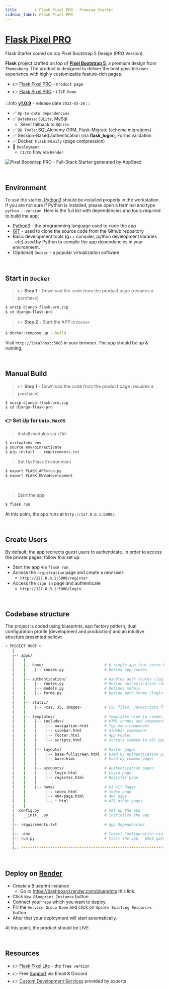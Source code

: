 ```yaml
---
title        : Flask Pixel PRO - Premium Starter
sidebar_label: Flask Pixel PRO
---
```


# [Flask Pixel PRO](https://appseed.us/product/pixel-bootstrap-pro/flask/)

<SubHeading>Flask Starter coded on top Pixel Bootstrap 5 Design (PRO Version).</SubHeading>

**Flask** project crafted on top of **[Pixel Bootstrap 5](https://appseed.us/product/pixel-bootstrap-pro/flask/)**, a premium design from `Themesberg`.
The product is designed to deliver the best possible user experience with highly customizable feature-rich pages. 

- 👉 [Flask Pixel PRO](https://appseed.us/product/pixel-bootstrap-pro/flask/) - `Product page`
- 👉 [Flask Pixel PRO](https://flask-pixel-pro.appseed-srv1.com) - `LIVE Demo`

:::info [**v1.0.9**](https://github.com/app-generator/flask-pixel-pro/releases) - release date `2023-03-26`
:::

- ✅ `Up-to-date dependencies`
- ✅ `Database`: `SQLite`, MySql
  - Silent fallback to `SQLite`
- ✅ `DB Tools`: SQLAlchemy ORM, Flask-Migrate (schema migrations)
- ✅ Session-Based authentication (via **flask_login**), Forms validation
- ✅ Docker, `Flask-Minify` (page compression)
- 🚀 `Deployment` 
  - `CI/CD` flow via `Render`

![Pixel Bootstrap PRO - Full-Stack Starter generated by AppSeed](https://user-images.githubusercontent.com/51070104/168760719-f0e45406-2b2a-43e0-badf-fa953edb62b8.png)

<br />

## Environment

To use the starter, [Python3](https://www.python.org) should be installed properly in the workstation. 
If you are not sure if Python is installed, please open a terminal and type `python --version`. Here is the full list with dependencies and tools required to build the app:

- [Python3](https://www.python.org) - the programming language used to code the app
- [GIT](https://git-scm.com) - used to clone the source code from the Github repository
- Basic development tools (g++ compiler, python development libraries ..etc) used by Python to compile the app dependencies in your environment.
- (Optional) `Docker` - a popular virtualization software

<br />

## Start in `Docker`

> 👉 **Step 1** - Download the code from the product page (requires a purchase)

```bash
$ unzip django-flask-pro.zip
$ cd django-flask-pro
```

> 👉 **Step 2** - Start the APP in `Docker`

```bash
$ docker-compose up --build
```

Visit `http://localhost:5085` in your browser. The app should be up & running.

<br />

## Manual Build

> 👉 **Step 1** - Download the code from the product page (requires a purchase)

```bash
$ unzip django-flask-pro.zip
$ cd django-flask-pro
```

### 👉 Set Up for `Unix`, `MacOS`

> Install modules via `VENV`

```bash
$ virtualenv env
$ source env/bin/activate
$ pip install -r requirements.txt
```

> Set Up Flask Environment

```bash
$ export FLASK_APP=run.py
$ export FLASK_ENV=development
```

<br />

> Start the app

```bash
$ flask run
```

At this point, the app runs at `http://127.0.0.1:5000/`. 

<br />

## Create Users

By default, the app redirects guest users to authenticate. In order to access the private pages, follow this set up: 

- Start the app via `flask run`
- Access the `registration` page and create a new user:
  - `http://127.0.0.1:5000/register`
- Access the `sign in` page and authenticate
  - `http://127.0.0.1:5000/login`

<br />

## Codebase structure

The project is coded using blueprints, app factory pattern, dual configuration profile (development and production) and an intuitive structure presented bellow:

```bash
< PROJECT ROOT >
   |
   |-- apps/
   |    |
   |    |-- home/                           # A simple app that serve HTML files
   |    |    |-- routes.py                  # Define app routes
   |    |
   |    |-- authentication/                 # Handles auth routes (login and register)
   |    |    |-- routes.py                  # Define authentication routes  
   |    |    |-- models.py                  # Defines models  
   |    |    |-- forms.py                   # Define auth forms (login and register) 
   |    |
   |    |-- static/
   |    |    |-- <css, JS, images>          # CSS files, Javascripts files
   |    |
   |    |-- templates/                      # Templates used to render pages
   |    |    |-- includes/                  # HTML chunks and components
   |    |    |    |-- navigation.html       # Top menu component
   |    |    |    |-- sidebar.html          # Sidebar component
   |    |    |    |-- footer.html           # App Footer
   |    |    |    |-- scripts.html          # Scripts common to all pages
   |    |    |
   |    |    |-- layouts/                   # Master pages
   |    |    |    |-- base-fullscreen.html  # Used by Authentication pages
   |    |    |    |-- base.html             # Used by common pages
   |    |    |
   |    |    |-- accounts/                  # Authentication pages
   |    |    |    |-- login.html            # Login page
   |    |    |    |-- register.html         # Register page
   |    |    |
   |    |    |-- home/                      # UI Kit Pages
   |    |         |-- index.html            # Index page
   |    |         |-- 404-page.html         # 404 page
   |    |         |-- *.html                # All other pages
   |    |    
   |  config.py                             # Set up the app
   |    __init__.py                         # Initialize the app
   |
   |-- requirements.txt                     # App Dependencies
   |
   |-- .env                                 # Inject Configuration via Environment
   |-- run.py                               # Start the app - WSGI gateway
   |
   |-- ************************************************************************
```

<br />

## Deploy on [Render](https://render.com/)

- Create a Blueprint instance
  - Go to https://dashboard.render.com/blueprints this link.
- Click `New Blueprint Instance` button.
- Connect your `repo` which you want to deploy.
- Fill the `Service Group Name` and click on `Update Existing Resources` button.
- After that your deployment will start automatically.

At this point, the product should be LIVE.

<br />

## Resources

- 👉 [Flask Pixel Lite](https://appseed.us/product/pixel-bootstrap/flask/) - the `free version`
- 👉 Free [Support](https://appseed.us/support/) via Email & Discord
- 👉 [Custom Development Services](https://appseed.us/custom-development/) provided by experts
